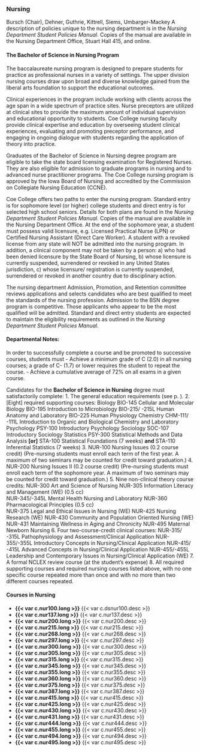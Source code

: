 ### Nursing

Bursch (Chair), Dehner, Guthrie, Kittrell, Siems, Umbarger-Mackey 
A description of policies unique to the nursing department is in the *Nursing Department Student Policies Manual*. Copies of the manual are available in the Nursing Department Office, Stuart Hall 415, and online.

#### The Bachelor of Science in Nursing Program

The baccalaureate nursing program is designed to prepare students for practice as professional nurses in a variety of settings. The upper division nursing courses draw upon broad and diverse knowledge gained from the liberal arts foundation to support the educational outcomes. 

Clinical experiences in the program include working with clients across the age span in a wide spectrum of practice sites. Nurse preceptors are utilized at clinical sites to provide the maximum amount of individual supervision and educational opportunity to students. Coe College nursing faculty provide clinical expertise and education by overseeing student clinical experiences, evaluating and promoting preceptor performance, and engaging in ongoing dialogue with students regarding the application of theory into practice. 

Graduates of the Bachelor of Science in Nursing degree program are eligible to take the state board licensing examination for Registered Nurses. They are also eligible for admission to graduate programs in nursing and to advanced nurse practitioner programs. The Coe College nursing program is approved by the Iowa Board of Nursing and accredited by the Commission on Collegiate Nursing Education (CCNE). 

Coe College offers two paths to enter the nursing program.  Standard entry is for sophomore level (or higher) college students and direct entry is for selected high school seniors.  Details for both plans are found in the *Nursing Department Student Policies Manual*.  Copies of the manual are available in the Nursing Department Office.  At the end of the sophomore year, a student must possess valid licensure, e.g. Licensed Practical Nurse (LPN) or Certified Nursing Assistant (Direct Care Worker).   A student with a revoked license from any state will NOT be admitted into the nursing program.  In addition, a clinical component may not be taken by a person: a) who had been denied licensure by the State Board of Nursing, b) whose licensure is currently suspended, surrendered or revoked in any United States jurisdiction, c) whose licensure/ registration is currently suspended, surrendered or revoked in another country due to disciplinary action.

The nursing department Admission, Promotion, and Retention committee reviews applications and selects candidates who are best qualified to meet the standards of the nursing profession. Admission to the BSN degree program is competitive. Those applicants who appear to be the most qualified will be admitted. Standard and direct entry students are expected to maintain the eligibility requirements as outlined in the *Nursing Department Student Policies Manual*. 

#### Departmental Notes: 
In order to successfully complete a course and be promoted to successive courses, students must 
- Achieve a minimum grade of C (2.0) in all nursing courses; a grade of C- (1.7) or lower requires the student to repeat the course.
- Achieve a cumulative average of 72% on all exams in a given course.

Candidates for the **Bachelor of Science in Nursing** degree must satisfactorily complete: 
1. The general education requirements (see p. ).
2. [Eight] required supporting courses:
Biology		BIO-145 Cellular and Molecular Biology 
		BIO-195 Introduction to Microbiology 
		BIO-215/ -215L Human Anatomy and Laboratory 
		BIO-225 Human Physiology
Chemistry	CHM-111/ -111L Introduction to Organic and Biological Chemistry and Laboratory
Psychology 	PSY-100 Introductory Psychology 
Sociology	SOC-107 Introductory Sociology
Statistics 	PSY-300 Statistical Methods and Data Analysis **[or]**
		STA-100 Statistical Foundations (7 weeks) **and** STA-110 Inferential Statistics (7 weeks)
3. NUR-100 Nursing Issues (0.2 course credit) (Pre-nursing students must enroll each term of the first year.  A maximum of two seminars may be counted for credit toward graduation.)
4. NUR-200 Nursing Issues II (0.2 course credit) (Pre-nursing students must enroll each term of the sophomore year. A maximum of two seminars may be counted for credit toward graduation.)
5.   Nine non-clinical theory course credits: 
NUR-300 Art and Science of Nursing 
NUR-305 Information Literacy and Management (WE) (0.5 cc)  
NUR-345/-345L Mental Health Nursing and Laboratory
NUR-360 Pharmacological Principles (0.5 cc)  
NUR-375 Legal and Ethical Issues in Nursing (WE)
NUR-425 Nursing Research (WE) 
NUR-430 Community and Population Oriented Nursing (WE)
NUR-431 Maintaining Wellness in Aging and Chronicity
NUR-495 Maternal Newborn Nursing
6.   Four two-course-credit clinical courses: 
NUR-315/ -315L Pathophysiology and Assessment/Clinical Application 
NUR-355/-355L Introductory Concepts in Nursing/Clinical Application
NUR-415/ -415L Advanced Concepts in Nursing/Clinical Application 
NUR-455/-455L Leadership and Contemporary Issues in Nursing/Clinical Application (WE)
7. A formal NCLEX review course (at the student’s expense)
8. All required supporting courses and required nursing courses listed above, with no one specific course repeated more than once and with no more than two different courses repeated.


#### Courses in Nursing

- **{{< var c.nur100.long >}}**
  {{< var c.dsnur100.desc >}}  
- **{{< var c.nur137.long >}}**
  {{< var c.nur137.desc >}} 
- **{{< var c.nur200.long >}}**
  {{< var c.nur200.desc >}}
- **{{< var c.nur215.long >}}**
  {{< var c.nur215.desc >}}  
- **{{< var c.nur268.long >}}**
  {{< var c.nur268.desc >}} 
- **{{< var c.nur297.long >}}**
  {{< var c.nur297.desc >}} 
- **{{< var c.nur300.long >}}**
  {{< var c.nur300.desc >}}
- **{{< var c.nur305.long >}}**
  {{< var c.nur305.desc >}}
- **{{< var c.nur315.long >}}**
  {{< var c.nur315.desc >}} 
- **{{< var c.nur345.long >}}**
  {{< var c.nur345.desc >}}  
- **{{< var c.nur355.long >}}**
  {{< var c.nur355.desc >}} 
- **{{< var c.nur360.long >}}**
  {{< var c.nur360.desc >}}  
- **{{< var c.nur375.long >}}**
  {{< var c.nur375.desc >}} 
- **{{< var c.nur387.long >}}**
  {{< var c.nur387.desc >}} 
- **{{< var c.nur415.long >}}**
  {{< var c.nur415.desc >}} 
- **{{< var c.nur425.long >}}**
  {{< var c.nur425.desc >}} 
- **{{< var c.nur430.long >}}**
  {{< var c.nur430.desc >}} 
- **{{< var c.nur431.long >}}**
  {{< var c.nur431.desc >}} 
- **{{< var c.nur444.long >}}**
  {{< var c.nur444.desc >}} 
- **{{< var c.nur455.long >}}**
  {{< var c.nur455.desc >}} 
- **{{< var c.nur494.long >}}**
  {{< var c.nur494.desc >}} 
- **{{< var c.nur495.long >}}**
  {{< var c.nur495.desc >}} 



